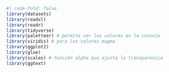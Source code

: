 
```r
#| code-fold: false
library(datasets)
library(readxl)
library(readr)
library(tidyverse)
library(paletteer) # permite ver los colores en la consola
library(viridis) # para los colores magma
library(ggplot2)
library(glue)
library(scales) # función alpha que ajusta la transparencia
library(ggtext)
```
